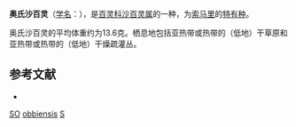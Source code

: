 {{Speciesbox
| name = 奥氏沙百灵
| image = 
| status = DD | status_system = IUCN3.1
| genus = Spizocorys
| species = obbiensis
| authority = Witherby, 1905
| range_map = 
}}

'''奥氏沙百灵'''（[[学名|学名]]：{{lang|la|''Spizocorys obbiensis''}}），是[[百灵科|百灵科]][[沙百灵属|沙百灵属]]的一种，为[[索马里|索马里]]的[[特有种|特有种]]。

奥氏沙百灵的平均体重约为13.6克。栖息地包括亚热带或热带的（低地）干草原和亚热带或热带的（低地）干燥疏灌丛。

== 参考文献 ==
*{{cite web|url=http://www.birdlife.org/datazone/speciesfactsheet.php?id=8163&m=0|title=Spizocorys obbiensis|publisher=[[国际鸟盟|BirdLife.org]]|accessdate=2011-06-27}}
{{Taxonbar|from=Q1586609}}

[[Category:IUCN红色名录数据缺乏物种|SO]]
[[Category:沙百灵属|obbiensis]]
[[Category:由机器人创建的鸟类条目|S]]